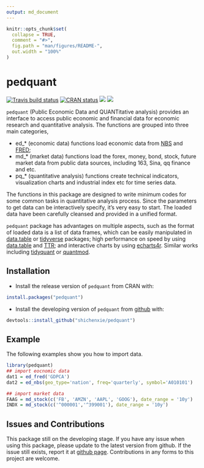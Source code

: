```yaml
---
output: md_document
---
```


<!-- README.md is generated from README.Rmd. Please edit that file -->

```r
knitr::opts_chunk$set(
  collapse = TRUE,
  comment = "#>",
  fig.path = "man/figures/README-",
  out.width = "100%"
)
```
# pedquant

[![Travis build status](https://travis-ci.org/ShichenXie/pedquant.svg?branch=master)](https://travis-ci.org/ShichenXie/pedquant)
[![CRAN status](https://www.r-pkg.org/badges/version/pedquant)](https://cran.r-project.org/package=pedquant)
[![](http://cranlogs.r-pkg.org/badges/grand-total/pedquant)](https://cran.r-project.org/package=pedquant)
[![](http://cranlogs.r-pkg.org/badges/pedquant)](https://cran.r-project.org/package=pedquant)

`pedquant` (Public Economic Data and QUANTitative analysis) provides an interface to access public economic and financial data for economic research and quantitative analysis. The functions are grouped into three main categories, 

- ed_* (economic data) functions load economic data from [NBS](http://www.stats.gov.cn/) and [FRED](https://fred.stlouisfed.org/);
- md_* (market data) functions load the forex, money, bond, stock, future market data from public data sources, including 163, Sina, qq finance and etc.
- pq_* (quantitative analysis) functions create technical indicators, visualization charts and industrial index etc for time series data.

The functions in this package are designed to write minimum codes for some common tasks in quantitative analysis process. Since the parameters to get data can be interactively specify, it's very easy to start. The loaded data have been carefully cleansed and provided in a unified format. 

`pedquant` package has advantages on multiple aspects, such as the format of loaded data is a list of data frames, which can be easily manipulated in [data.table](https://rdatatable.gitlab.io/data.table) or [tidyverse](https://www.tidyverse.org) packages; high performance on speed by using [data.table](https://rdatatable.gitlab.io/data.table) and [TTR](https://github.com/joshuaulrich/TTR); and interactive charts by using [echarts4r](https://echarts4r.john-coene.com/). Similar works including [tidyquant](https://github.com/business-science/tidyquant) or [quantmod](https://github.com/joshuaulrich/quantmod). 

## Installation

- Install the release version of `pedquant` from CRAN with:
```r
install.packages("pedquant")
```


- Install the developing version of `pedquant` from [github](https://github.com/shichenXie/pedquant) with:
``` r
devtools::install_github("shichenxie/pedquant")
```

## Example

The following examples show you how to import data.

```r
library(pedquant)
## import eocnomic data
dat1 = ed_fred('GDPCA')
dat2 = ed_nbs(geo_type='nation', freq='quarterly', symbol='A010101')

## import market data
FAAG = md_stock(c('FB', 'AMZN', 'AAPL', 'GOOG'), date_range = '10y')
INDX = md_stock(c('^000001','^399001'), date_range = '10y')
```
 

## Issues and Contributions
This package still on the developing stage. If you have any issue when using this package, please update to the latest version from github. If the issue still exists, report it at [github page](https://github.com/ShichenXie/pedquant/issues). Contributions in any forms to this project are welcome. 
